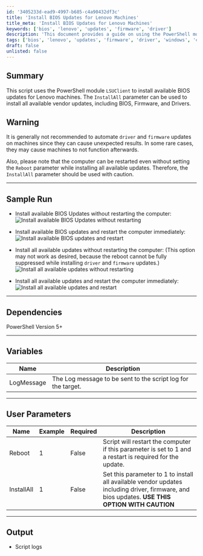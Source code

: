 ```yaml
---
id: '3405233d-ead9-4997-b685-c4a90432df3c'
title: 'Install BIOS Updates for Lenovo Machines'
title_meta: 'Install BIOS Updates for Lenovo Machines'
keywords: ['bios', 'lenovo', 'updates', 'firmware', 'driver']
description: 'This document provides a guide on using the PowerShell module LSUClient to install available BIOS updates for Lenovo machines. It includes warnings about the risks of automating driver and firmware updates, sample runs, dependencies, variables, user parameters, and expected output.'
tags: ['bios', 'lenovo', 'updates', 'firmware', 'driver', 'windows', 'configuration']
draft: false
unlisted: false
---
```

## Summary

This script uses the PowerShell module `LSUClient` to install available BIOS updates for Lenovo machines. The `InstallAll` parameter can be used to install all available vendor updates, including BIOS, Firmware, and Drivers.

## Warning

It is generally not recommended to automate `driver` and `firmware` updates on machines since they can cause unexpected results. In some rare cases, they may cause machines to not function afterwards.

Also, please note that the computer can be restarted even without setting the `Reboot` parameter while installing all available updates. Therefore, the `InstallAll` parameter should be used with caution.

---

## Sample Run

- Install available BIOS Updates without restarting the computer:  
  ![Install available BIOS Updates without restarting](../../../static/img/Lenovo-LSUpdate---Wrapper/image_1.png)

- Install available BIOS updates and restart the computer immediately:  
  ![Install available BIOS updates and restart](../../../static/img/Lenovo-LSUpdate---Wrapper/image_2.png)

- Install all available updates without restarting the computer: (This option may not work as desired, because the reboot cannot be fully suppressed while installing `driver` and `firmware` updates.)  
  ![Install all available updates without restarting](../../../static/img/Lenovo-LSUpdate---Wrapper/image_3.png)

- Install all available updates and restart the computer immediately:  
  ![Install all available updates and restart](../../../static/img/Lenovo-LSUpdate---Wrapper/image_4.png)

---

## Dependencies

PowerShell Version 5+

---

## Variables

| Name        | Description                                                  |
|-------------|--------------------------------------------------------------|
| LogMessage  | The Log message to be sent to the script log for the target. |

---

## User Parameters

| Name       | Example | Required | Description                                                                                       |
|------------|---------|----------|---------------------------------------------------------------------------------------------------|
| Reboot     | 1       | False    | Script will restart the computer if this parameter is set to 1 and a restart is required for the update. |
| InstallAll | 1       | False    | Set this parameter to 1 to install all available vendor updates including driver, firmware, and bios updates. **USE THIS OPTION WITH CAUTION** |

---

## Output

- Script logs












